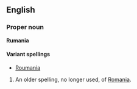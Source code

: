 ==English==
===Proper noun===
'''Rumania'''

====Variant spellings====
*[[Roumania]]

#An older spelling, no longer used, of [[Romania]].